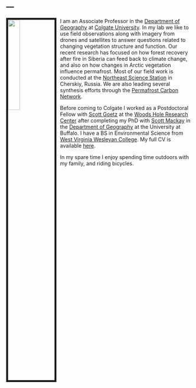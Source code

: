 ---
---

<link rel="stylesheet" href="styles.css" type="text/css">

<img src="images/mloranty.jpg" style="width:25%; border:5px solid; margin-right: 10px" align="left">

I am an Associate Professor in the [Department of Geography](https://www.colgate.edu/academics/departments-programs/department-geography) at [Colgate University](https://www.colgate.edu/). In my lab we like to use field observations along with imagery from drones and satellites to answer questions related to changing vegetation structure and function. Our recent research has focused on how forest recovery after fire in Siberia can feed back to climate change, and also on how changes in Arctic vegetation influence permafrost. Most of our field work is conducted at the [Northeast Science Station](https://pleistocenepark.ru/north-east-science-station/) in Cherskiy, Russia. We are also leading several synthesis efforts through the [Permafrost Carbon Network](http://www.permafrostcarbon.org/).    

Before coming to Colgate I worked as a Postdoctoral Fellow with [Scott Goetz](https://goetzlab.rc.nau.edu/) at the [Woods Hole Research Center](https://whrc.org/) after completing my PhD with [Scott Mackay](http://water.geog.buffalo.edu/mackay/) in the [Department of Geography](http://www.buffalo.edu/cas/geography.html) at the University at Buffalo. I have a BS in Environmental Science from [West Virginia Wesleyan College](https://www.wvwc.edu/). My full CV is available [here](files/LORANTY_CV.pdf).

In my spare time I enjoy spending time outdoors with my family, and riding bicycles. 